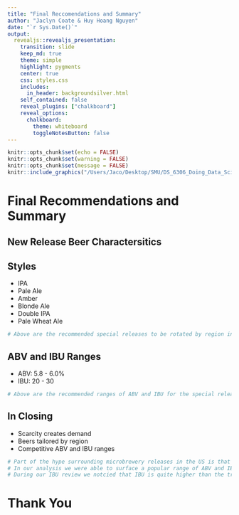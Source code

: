 ```yaml
---
title: "Final Reccomendations and Summary"
author: "Jaclyn Coate & Huy Hoang Nguyen"
date: "`r Sys.Date()`"
output: 
  revealjs::revealjs_presentation:
    transition: slide
    keep_md: true
    theme: simple
    highlight: pygments
    center: true
    css: styles.css
    includes:
      in_header: backgroundsilver.html
    self_contained: false
    reveal_plugins: ["chalkboard"]
    reveal_options:
      chalkboard:
        theme: whiteboard
        toggleNotesButton: false
---
```


```r
knitr::opts_chunk$set(echo = FALSE)
knitr::opts_chunk$set(warning = FALSE)
knitr::opts_chunk$set(message = FALSE)
knitr::include_graphics("/Users/Jaco/Desktop/SMU/DS_6306_Doing_Data_Science/Unit_8_9_CaseStudy1/presentations")
```

# Final Recommendations and Summary {data-background="https://i.ibb.co/M6Yh3pg/In-Bev-Background.png"}
## New Release Beer Charactersitics {data-background="https://i.ibb.co/M6Yh3pg/In-Bev-Background.png"}
## Styles {data-background="https://i.ibb.co/M6Yh3pg/In-Bev-Background.png"}
- IPA
- Pale Ale
- Amber
- Blonde Ale
- Double IPA
- Pale Wheat Ale
```r
# Above are the recommended special releases to be rotated by region in the US. Through our data analysis it was determined that there was not large differences in the most popular styles by region. Taking advantage of the cost effectiveness of only releasing 6 beers will be crucial. Making sure they are released in different regions will promote scarcity - which will in turn create demand.
```

## ABV and IBU Ranges {data-background="https://i.ibb.co/M6Yh3pg/In-Bev-Background.png"}
- ABV: 5.8 - 6.0%
- IBU: 20 - 30
```r
# Above are the recommended ranges of ABV and IBU for the special release beers.
```

## In Closing {data-background="https://i.ibb.co/M6Yh3pg/In-Bev-Background.png"}
- Scarcity creates demand
- Beers tailored by region
- Competitive ABV and IBU ranges
```r
# Part of the hype surrounding microbrewery releases in the US is that the beers are not easily attainable. Budweiser can use this to their advantage by having limited releases by region. Only one or two of the redcommended styles at a time. Also making sure that they are only available for a limited time.
# In our analysis we were able to surface a popular range of ABV and IBU for these new release beers. Breweries are releasing a higher ABV than the standard Budweiser brand. These new release beers will compete with those higher ABV brands.
# During our IBU review we notcied that IBU is quite higher than the traditional Budweiser brands. For this reason we chose to only recommend a new IBU on th lower side of the range. This is to prevent alienating any of our traditional customers and still allow these new release beers to be palatable for everyone.
```

# Thank You {data-background="https://i.ibb.co/M6Yh3pg/In-Bev-Background.png"}